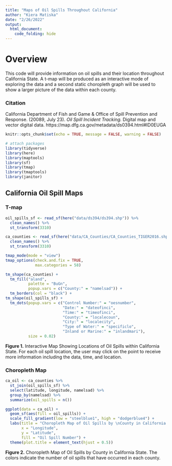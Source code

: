 ```yaml
---
title: "Maps of Oil Spills Throughout California"
author: "Kiera Matiska"
date: "2/26/2022"
output: 
  html_document:
    code_folding: hide
---
```


# Overview

This code will provide information on oil spills and their location throughout California State. A t-map will be produced as an interactive mode of exploring the data and a second static choropleth graph will be used to show a larger picture of the data within each county.

### Citation

California Department of Fish and Game & Office of Spill Prevention and Response. (20089, July 23). *Oil Spill Incident Tracking.* Digital map and vector digital data. https://map.dfg.ca.gov/metadata/ds0394.html#ID0EUGA 

```r
knitr::opts_chunk$set(echo = TRUE, message = FALSE, warning = FALSE)

# attach packages
library(tidyverse)
library(here)
library(maptools)
library(sf)
library(tmap)
library(tmaptools)
library(janitor)
```

## California Oil Spill Maps {.tabset .tabset-fade}

### T-map

```r
oil_spills_sf <- read_sf(here("data/ds394/ds394.shp")) %>% 
  clean_names() %>% 
  st_transform(3310)

ca_counties <- read_sf(here("data/CA_Counties/CA_Counties_TIGER2016.shp")) %>% 
  clean_names() %>% 
  st_transform(3310)

tmap_mode(mode = "view")
tmap_options(check.and.fix = TRUE,
             max.categories = 58)

tm_shape(ca_counties) +
  tm_fill("aland", 
          palette = "BuGn", 
          popup.vars = c("County:" = "namelsad")) +
  tm_borders(col = "black") +
tm_shape(oil_spills_sf) +
  tm_dots(popup.vars = c("Control Number:" = "oesnumber", 
                         "Date:" = "dateofinci", 
                         "Time:" = "timeofinci", 
                         "County:" = "localecoun", 
                         "City:" = "localecity", 
                         "Type of Water:" = "specificlo",
                         "Inland or Marine:" = "inlandmari"),
          size = 0.02)
```

**Figure 1.** Interactive Map Showing Locations of Oil Spills within California State. For each oil spill location, the user may click on the point to receive more information including the data, time, and location.

### Choropleth Map

```r
ca_oil <- ca_counties %>% 
  st_join(oil_spills_sf) %>% 
  select(latitude, longitude, namelsad) %>% 
  group_by(namelsad) %>% 
  summarize(oil_spills = n())

ggplot(data = ca_oil) +
  geom_sf(aes(fill = oil_spills)) +
  scale_fill_gradient(low = "steelblue1", high = "dodgerblue4") +
  labs(title = "Choropleth Map of Oil Spills by \nCounty in California State",
       x = "Longitude",
       y = "Latitude",
       fill = "Oil Spill Number") +
  theme(plot.title = element_text(hjust = 0.5))
```

**Figure 2.** Choropleth Map of Oil Spills by County in California State. The colors indicate the number of oil spills that have occurred in each county.
